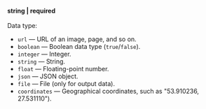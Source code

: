 **string \| required**<br/><br/>Data type:

- `url` — URL of an image, page, and so on.
- `boolean` — Boolean data type (`true`/`false`).
- `integer` — Integer.
- `string` — String.
- `float` — Floating-point number.
- `json` — JSON object.
- `file` — File (only for output data).
- `coordinates` — Geographical coordinates, such as "53.910236, 27.531110").
